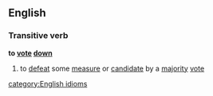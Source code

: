 ==English==
===Transitive verb===
'''to [[vote]] [[down]]'''
#to [[defeat]] some [[measure]] or [[candidate]] by a [[majority]] [[vote]]
[[category:English idioms]]